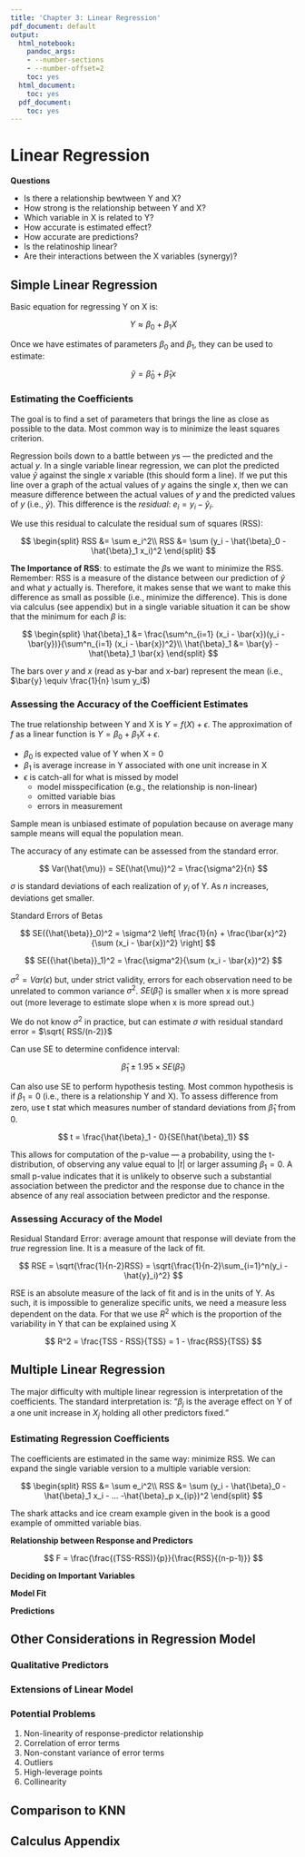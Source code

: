 ```yaml
---
title: 'Chapter 3: Linear Regression'
pdf_document: default
output:
  html_notebook:
    pandoc_args:
    - --number-sections
    - --number-offset=2
    toc: yes
  html_document:
    toc: yes
  pdf_document:
    toc: yes
---
```

\setcounter{section}{3}


# Linear Regression

**Questions**

- Is there a relationship bewtween Y and X?
- How strong is the relationship between Y and X?
- Which variable in X is related to Y?
- How accurate is estimated effect?
- How accurate are predictions?
- Is the relatinoship linear?
- Are their interactions between the X variables (synergy)?

## Simple Linear Regression

Basic equation for regressing Y on X is:

$$
Y \approx \beta_0 + \beta_1 X
$$

Once we have estimates of parameters $\beta_0$ and $\beta_1$, they can be used to estimate:

$$
\hat{y} = \hat{\beta}_0 + \hat{\beta}_1 x
$$

### Estimating the Coefficients

The goal is to find a set of parameters that brings the line as close as possible to the data. Most common way is to minimize the least squares criterion.

Regression boils down to a battle between $y$s --- the predicted and the actual $y$. In a single variable linear regression, we can plot the predicted value $\hat{y}$ against the single $x$ variable (this should form a line). If we put this line over a graph of the actual values of $y$ agains the single $x$, then we can measure difference between the actual values of $y$ and the predicted values of $y$ (i.e., $\hat{y}$). This difference is the *residual*: $e_i = y_i - \hat{y}_i$.

We use this residual to calculate the residual sum of squares (RSS):

$$
\begin{split}
RSS &= \sum e_i^2\\
RSS &= \sum (y_i - \hat{\beta}_0 - \hat{\beta}_1 x_i)^2
\end{split}
$$

**The Importance of RSS**: to estimate the $\beta$s we want to minimize the RSS. Remember: RSS is a measure of the distance between our prediction of $\hat{y}$ and what $y$ actually is. Therefore, it makes sense that we want to make this difference as small as possible (i.e., minimize the difference). This is done via calculus (see appendix) but in a single variable situation it can be show that the minimum for each $\beta$ is:

$$
\begin{split}
\hat{\beta}_1 &= \frac{\sum^n_{i=1} (x_i - \bar{x})(y_i - \bar{y})}{\sum^n_{i=1} (x_i - \bar{x})^2}\\
\hat{\beta}_1 &= \bar{y} - \hat{\beta}_1 \bar{x}
\end{split}
$$

The bars over $y$ and $x$ (read as y-bar and x-bar) represent the mean (i.e., $\bar{y} \equiv \frac{1}{n} \sum y_i$)


<!--- add contour and 3 dimensional plot  --->

<!--  -->

### Assessing the Accuracy of the Coefficient Estimates

The true relationship between Y and X is $Y = f(X) + \epsilon$. The approximation of $f$ as a linear function is $Y = \beta_0 + \beta_1 X + \epsilon$.

* $\beta_0$ is expected value of Y when X = 0
* $\beta_1$ is average increase in Y associated with one unit increase in X
* $\epsilon$ is catch-all for what is missed by model
    * model misspecification (e.g., the relationship is non-linear)
    * omitted variable bias
    * errors in measurement

    <!-- y = 2 + 3x + e simulation -->


Sample mean is unbiased estimate of population because on average many sample means will equal the population mean.

The accuracy of any estimate can be assessed from the standard error.

$$
Var(\hat{\mu}) = SE(\hat{\mu})^2 = \frac{\sigma^2}{n}
$$

$\sigma$ is standard deviations of each realization of $y_i$ of Y. As $n$ increases, deviations get smaller.

Standard Errors of Betas

$$
SE({\hat{\beta}}_0)^2 = \sigma^2 \left[ \frac{1}{n} + \frac{\bar{x}^2}{\sum (x_i - \bar{x})^2} \right]
$$

$$
SE({\hat{\beta}}_1)^2 = \frac{\sigma^2}{\sum (x_i - \bar{x})^2}
$$

$\sigma^2 = Var(\epsilon)$ but, under strict validity, errors for each observation need to be unrelated to common variance $\sigma^2$. $SE({\hat{\beta}}_1)$ is smaller when x is more spread out (more leverage to estimate slope when x is more spread out.)

We do not know $\sigma^2$ in practice, but can estimate $\sigma$ with residual standard error = $\sqrt{ RSS/(n-2)}$

<!-- need better explanation of standard error -->

Can use SE to determine confidence interval:

$$
\hat{\beta}_1 \pm 1.95 \times SE(\hat{\beta}_1)
$$

Can also use SE to perform hypothesis testing. Most common hypothesis is if $\beta_1 = 0$ (i.e., there is a relationship Y and X). To assess difference from zero, use t stat which measures number of standard deviations from $\hat{\beta}_1$ from 0.

$$
t = \frac{\hat{\beta}_1 - 0}{SE(\hat{\beta}_1)}
$$

This allows for computation of the p-value --- a probability, using the t-distribution, of observing any value equal to $\vert t \vert$ or larger assuming $\beta_1 = 0$. A small p-value indicates that it is unlikely to observe such a substantial association between the predictor and the response due to chance in the absence of any real association between predictor and the response.

<!-- reject the null -->

<!-- need better info on hypothesis testing; p value; -->



### Assessing Accuracy of the Model

Residual Standard Error: average amount that response will deviate from the *true* regression line. It is a measure of the lack of fit.

$$
RSE = \sqrt{\frac{1}{n-2}RSS} = \sqrt{\frac{1}{n-2}\sum_{i=1}^n(y_i - \hat{y}_i)^2}
$$

RSE is an absolute measure of the lack of fit and is in the units of Y. As such, it is impossible to generalize specific units, we need a measure less dependent on the data. For that we use $R^2$ which is the proportion of the variability in Y that can be explained using X

$$
R^2 = \frac{TSS - RSS}{TSS} = 1 - \frac{RSS}{TSS}
$$



## Multiple Linear Regression

The major difficulty with multiple linear regression is interpretation of the coefficients. The standard interpretation is: "$\beta_j$ is the average effect on Y of a one unit increase in $X_j$ holding all other predictors fixed."

### Estimating Regression Coefficients

The coefficients are estimated in the same way: minimize RSS. We can expand the single variable version to a multiple variable version:

$$
\begin{split}
RSS &= \sum e_i^2\\
RSS &= \sum (y_i - \hat{\beta}_0 - \hat{\beta}_1 x_i - ... -\hat{\beta}_p x_{ip})^2
\end{split}
$$

The shark attacks and ice cream example given in the book is a good example of ommitted variable bias.

**Relationship between Response and Predictors**

$$
F = \frac{\frac{(TSS-RSS)}{p}}{\frac{RSS}{(n-p-1)}}
$$

**Deciding on Important Variables**

**Model Fit**

**Predictions**

## Other Considerations in Regression Model

### Qualitative Predictors

### Extensions of Linear Model

### Potential Problems

1. Non-linearity of response-predictor relationship
2. Correlation of error terms
3. Non-constant variance of error terms
4. Outliers
5. High-leverage points
6. Collinearity

## Comparison to KNN

## Calculus Appendix
